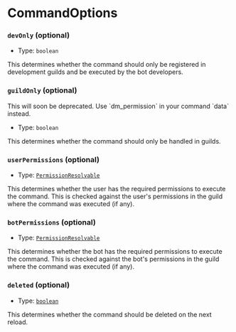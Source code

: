 
# CommandOptions

### `devOnly` (optional)

-   Type: `boolean`

This determines whether the command should only be registered in development guilds and be executed by the bot developers.

### `guildOnly` (optional)

<Callout type="error">
    This will soon be deprecated. Use `dm_permission` in your command `data` instead.
</Callout>

-   Type: `boolean`

This determines whether the command should only be handled in guilds.

### `userPermissions` (optional)

-   Type: [`PermissionResolvable`](https://old.discordjs.dev/#/docs/discord.js/main/typedef/PermissionResolvable)

This determines whether the user has the required permissions to execute the command. This is checked against the user's permissions in the guild where the command was executed (if any).

### `botPermissions` (optional)

-   Type: [`PermissionResolvable`](https://old.discordjs.dev/#/docs/discord.js/main/typedef/PermissionResolvable)

This determines whether the bot has the required permissions to execute the command. This is checked against the bot's permissions in the guild where the command was executed (if any).

### `deleted` (optional)

-   Type: [`boolean`](https://developer.mozilla.org/en-US/docs/Web/JavaScript/Reference/Global_Objects/Boolean)

This determines whether the command should be deleted on the next reload.
